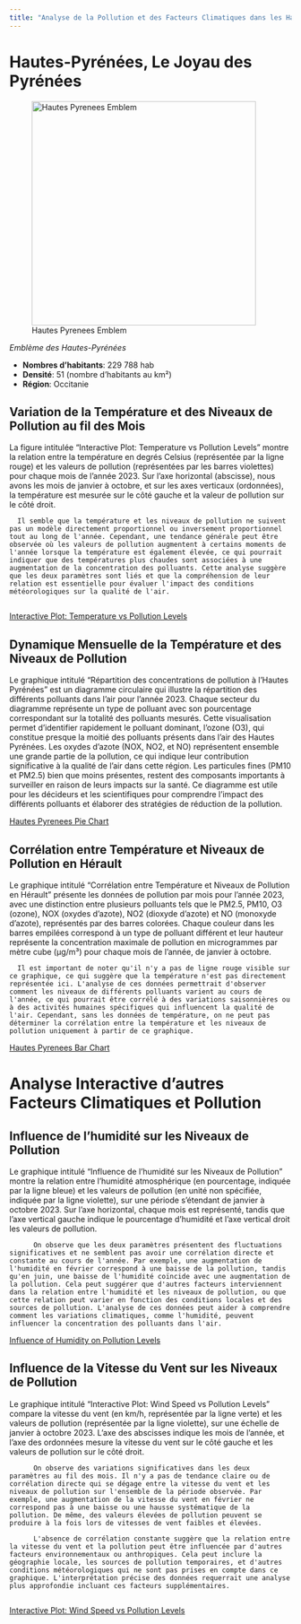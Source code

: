 ```yaml
---
title: "Analyse de la Pollution et des Facteurs Climatiques dans les Hautes-Pyrénées"
---
```


# Hautes-Pyrénées, Le Joyau des Pyrénées

![Hautes Pyrenees Emblem](Hautes_Pyrenees.svg){width=400}

*Emblème des Hautes-Pyrénées*

- **Nombres d’habitants**: 229 788 hab
- **Densité**: 51 (nombre d’habitants au km²)
- **Région**: Occitanie

## Variation de la Température et des Niveaux de Pollution au fil des Mois

La figure intitulée "Interactive Plot: Temperature vs Pollution Levels" montre la relation entre la température en degrés Celsius (représentée par la ligne rouge) et les valeurs de pollution (représentées par les barres violettes) pour chaque mois de l'année 2023. Sur l'axe horizontal (abscisse), nous avons les mois de janvier à octobre, et sur les axes verticaux (ordonnées), la température est mesurée sur le côté gauche et la valeur de pollution sur le côté droit.

      Il semble que la température et les niveaux de pollution ne suivent pas un modèle directement proportionnel ou inversement proportionnel tout au long de l'année. Cependant, une tendance générale peut être observée où les valeurs de pollution augmentent à certains moments de l'année lorsque la température est également élevée, ce qui pourrait indiquer que des températures plus chaudes sont associées à une augmentation de la concentration des polluants. Cette analyse suggère que les deux paramètres sont liés et que la compréhension de leur relation est essentielle pour évaluer l'impact des conditions météorologiques sur la qualité de l'air.
      

[Interactive Plot: Temperature vs Pollution Levels](Hautes_Pyrenees_Temperature_vs_Pollution_Levels.html){width=100% height=500px}

## Dynamique Mensuelle de la Température et des Niveaux de Pollution

Le graphique intitulé "Répartition des concentrations de pollution à l'Hautes Pyrénées" est un diagramme circulaire qui illustre la répartition des différents polluants dans l'air pour l'année 2023. Chaque secteur du diagramme représente un type de polluant avec son pourcentage correspondant sur la totalité des polluants mesurés. 
      Cette visualisation permet d'identifier rapidement le polluant dominant, l'ozone (O3), qui constitue presque la moitié des polluants présents dans l'air des Hautes Pyrénées. Les oxydes d'azote (NOX, NO2, et NO) représentent ensemble une grande partie de la pollution, ce qui indique leur contribution significative à la qualité de l'air dans cette région. Les particules fines (PM10 et PM2.5) bien que moins présentes, restent des composants importants à surveiller en raison de leurs impacts sur la santé. Ce diagramme est utile pour les décideurs et les scientifiques pour comprendre l'impact des différents polluants et élaborer des stratégies de réduction de la pollution.

[Hautes Pyrenees Pie Chart](Hautes_Pyrénées_pie_chart.html){width=100% height=500px}

## Corrélation entre Température et Niveaux de Pollution en Hérault

Le graphique intitulé "Corrélation entre Température et Niveaux de Pollution en Hérault" présente les données de pollution par mois pour l'année 2023, avec une distinction entre plusieurs polluants tels que le PM2.5, PM10, O3 (ozone), NOX (oxydes d'azote), NO2 (dioxyde d'azote) et NO (monoxyde d'azote), représentés par des barres colorées. Chaque couleur dans les barres empilées correspond à un type de polluant différent et leur hauteur représente la concentration maximale de pollution en microgrammes par mètre cube (µg/m³) pour chaque mois de l'année, de janvier à octobre.

      Il est important de noter qu'il n'y a pas de ligne rouge visible sur ce graphique, ce qui suggère que la température n'est pas directement représentée ici. L'analyse de ces données permettrait d'observer comment les niveaux de différents polluants varient au cours de l'année, ce qui pourrait être corrélé à des variations saisonnières ou à des activités humaines spécifiques qui influencent la qualité de l'air. Cependant, sans les données de température, on ne peut pas déterminer la corrélation entre la température et les niveaux de pollution uniquement à partir de ce graphique.


[Hautes Pyrenees Bar Chart](Hautes_Pyrénées_bar_chart.html){width=100% height=500px}

# Analyse Interactive d'autres Facteurs Climatiques et Pollution

## Influence de l'humidité sur les Niveaux de Pollution


Le graphique intitulé "Influence de l'humidité sur les Niveaux de Pollution" montre la relation entre l'humidité atmosphérique (en pourcentage, indiquée par la ligne bleue) et les valeurs de pollution (en unité non spécifiée, indiquée par la ligne violette), sur une période s'étendant de janvier à octobre 2023. Sur l'axe horizontal, chaque mois est représenté, tandis que l'axe vertical gauche indique le pourcentage d'humidité et l'axe vertical droit les valeurs de pollution.

          On observe que les deux paramètres présentent des fluctuations significatives et ne semblent pas avoir une corrélation directe et constante au cours de l'année. Par exemple, une augmentation de l'humidité en février correspond à une baisse de la pollution, tandis qu'en juin, une baisse de l'humidité coïncide avec une augmentation de la pollution. Cela peut suggérer que d'autres facteurs interviennent dans la relation entre l'humidité et les niveaux de pollution, ou que cette relation peut varier en fonction des conditions locales et des sources de pollution. L'analyse de ces données peut aider à comprendre comment les variations climatiques, comme l'humidité, peuvent influencer la concentration des polluants dans l'air.      

[Influence of Humidity on Pollution Levels](Hautes_Pyrenees_Humidity_vs_Pollution_Levels.html){width=100% height=500px}

## Influence de la Vitesse du Vent sur les Niveaux de Pollution

Le graphique intitulé "Interactive Plot: Wind Speed vs Pollution Levels" compare la vitesse du vent (en km/h, représentée par la ligne verte) et les valeurs de pollution (représentée par la ligne violette), sur une échelle de janvier à octobre 2023. L'axe des abscisses indique les mois de l'année, et l'axe des ordonnées mesure la vitesse du vent sur le côté gauche et les valeurs de pollution sur le côté droit.

          On observe des variations significatives dans les deux paramètres au fil des mois. Il n'y a pas de tendance claire ou de corrélation directe qui se dégage entre la vitesse du vent et les niveaux de pollution sur l'ensemble de la période observée. Par exemple, une augmentation de la vitesse du vent en février ne correspond pas à une baisse ou une hausse systématique de la pollution. De même, des valeurs élevées de pollution peuvent se produire à la fois lors de vitesses de vent faibles et élevées.
          
          L'absence de corrélation constante suggère que la relation entre la vitesse du vent et la pollution peut être influencée par d'autres facteurs environnementaux ou anthropiques. Cela peut inclure la géographie locale, les sources de pollution temporaires, et d'autres conditions météorologiques qui ne sont pas prises en compte dans ce graphique. L'interprétation précise des données requerrait une analyse plus approfondie incluant ces facteurs supplémentaires.
          

[Interactive Plot: Wind Speed vs Pollution Levels](Hautes_Pyrenees_Wind_Speed_vs_Pollution_Levels.html){width=100% height=500px}
